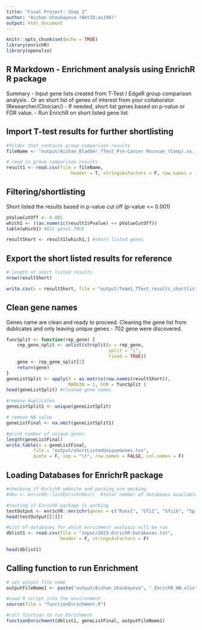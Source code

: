 ```yaml
---
title: "Final Project: Step 2"
author: "Aizhan Uteubayeva (NetID:au198)"
output: html_document
---
```

```r
knitr::opts_chunk$set(echo = TRUE)
library(enrichR)
library(openxlsx)
```
## R Markdown - Enrichment analysis using EnrichR R package

Summary - Input gene lists created from T-Test / EdgeR group comparison analysis . Or an short list of genes of interest from your collaborator (Researcher/Clinician/) - If needed, short list genes based on p-value or FDR value. - Run EnrichR on short listed gene list

## Import T-test results for further shortlisting

```r
#folder that contains group comparison results
fileName <- "output/Aizhan_Bladder_TTest_Pre-Cancer Mucosae_(Comp).vs._Normal Mucosae_(Base).TTest.csv"

# read in group comparison results
result1 <- read.csv(file = fileName, 
                        header = T, stringsAsFactors = F, row.names = 1)
```

## Filtering/shortlisting

Short listed the results based in p-value cut off (p-value <= 0.001)

```r
pValueCutOff <- 0.001
which1 <- ((as.numeric(result1$Pvalue) <= pValueCutOff))
table(which1) #821 genes TRUE

resultShort <- result1[which1,] #short listed genes 
```

## Export the short listed results for reference

```r
# length of short listed results
nrow(resultShort)

write.csv(x = resultShort, file = "output/Team1_TTest_results_shortlist.csv")
```

## Clean gene names

Genes name are clean and ready to proceed. Cleaning the gene list from dublicates and only leaving unique genes - 702 gene were discovered.

```r
funcSplit <- function(rep_gene) {
    rep_gene_split <- unlist(strsplit(x = rep_gene, 
                                      split = "|", 
                                      fixed = TRUE))
    gene <- rep_gene_split[2]
    return(gene)
}
geneListSplit <- apply(X = as.matrix(row.names(resultShort)), 
                       MARGIN = 1, FUN = funcSplit )
head(geneListSplit) #cleaned gene names

#remove duplicates
geneListSplit1 <- unique(geneListSplit)

# remove NA value
geneListFinal <- na.omit(geneListSplit1)

#print number of unique genes
length(geneListFinal)
write.table(x = geneListFinal, 
          file = "output/shortListedUniqueGenes.tsv",
          quote = F, sep = "\t", row.names = FALSE, col.names = F)


```

## Loading Databases for EnrichrR package

```r
#checking if EnrichR website and packing are working
#dbs <- enrichR::listEnrichrDbs()  #total number of databases available = 200+ 

#testing if EnrichR package is working
testOutput <- enrichR::enrichr(genes = c("Runx1", "Gfi1", "Gfi1b", "Spi1", "Gata1", "Kdr"), databases = "KEGG_2021_Human")
head(testOutput[[1]])

#List of databases for which enrichment analysis will be run
dblist1 <- read.csv(file = "input/2023-EnrichR-Databases.txt", 
                    header = F, stringsAsFactors = F)

head(dblist1)
```

## Calling function to run Enrichment

```r
# set output file name
outputFileName1 <- paste("output/Aizhan_Uteubayeva", "_EnrichR_HW.xlsx", sep="")

#Load R script into the environment
source(file = "functionEnrichment.R") 

#call function to run Enrichment
functionEnrichment(dblist1, geneListFinal, outputFileName1)
```
